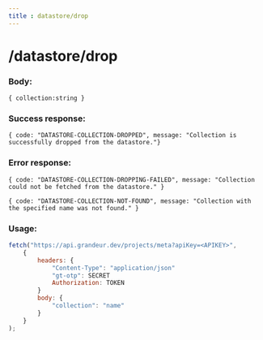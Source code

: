 ```yaml
---
title : datastore/drop
---
```


# /datastore/drop

### Body:

`{ collection:string }`

### Success response:

`{ code: "DATASTORE-COLLECTION-DROPPED", message: "Collection is successfully dropped from the datastore."}`

### Error response:

`{ code: "DATASTORE-COLLECTION-DROPPING-FAILED", message: "Collection could not be fetched from the datastore." }`

`{ code: "DATASTORE-COLLECTION-NOT-FOUND", message: "Collection with the specified name was not found." }`


### Usage:

```jsx
fetch("https://api.grandeur.dev/projects/meta?apiKey=<APIKEY>",
	{
		headers: {
			"Content-Type": "application/json"
			"gt-otp": SECRET
			Authorization: TOKEN
		}
		body: {
            "collection": "name"
        }
	}
);
```